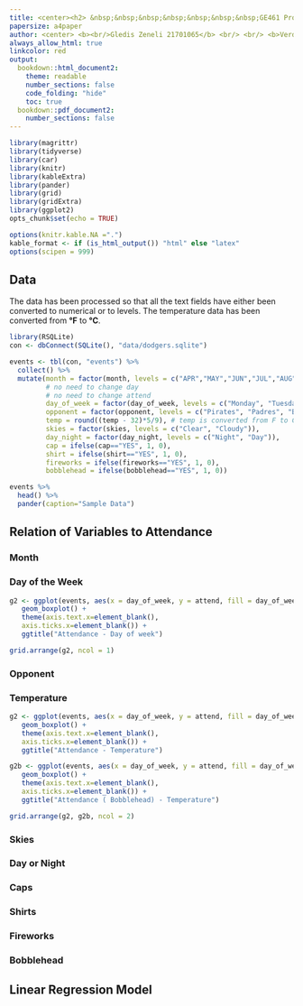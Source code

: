 ```yaml
---
title: <center><h2> &nbsp;&nbsp;&nbsp;&nbsp;&nbsp;&nbsp;&nbsp;GE461 Project 1</h2></center>
papersize: a4paper
author: <center> <b><br/>Gledis Zeneli 21701065</b> <br/> <br/> <b>Verdiyev Zulfugar 21701208</b> <br/> <br/>  <b>Muhammad Arham Khan 21701848</b></center>
always_allow_html: true
linkcolor: red
output: 
  bookdown::html_document2:
    theme: readable
    number_sections: false
    code_folding: "hide"
    toc: true
  bookdown::pdf_document2:
    number_sections: false
---
```


```r
library(magrittr)
library(tidyverse)
library(car)
library(knitr)
library(kableExtra)
library(pander)
library(grid)
library(gridExtra)
library(ggplot2)
opts_chunk$set(echo = TRUE)

options(knitr.kable.NA =".") 
kable_format <- if (is_html_output()) "html" else "latex"
options(scipen = 999)
```

## Data
The data has been processed so that all the text fields have either been converted to numerical or to levels. The temperature data has been converted from <b>&#176;F</b> to <b>&#176;C</b>.

```r
library(RSQLite)
con <- dbConnect(SQLite(), "data/dodgers.sqlite") 

events <- tbl(con, "events") %>% 
  collect() %>% 
  mutate(month = factor(month, levels = c("APR","MAY","JUN","JUL","AUG","SEP","OCT")),
         # no need to change day
         # no need to change attend
         day_of_week = factor(day_of_week, levels = c("Monday", "Tuesday", "Wednesday", "Thursday", "Friday", "Saturday", "Sunday")),
         opponent = factor(opponent, levels = c("Pirates", "Padres", "Braves", "Nationals", "Giants", "Rockies", "Snakes", "Cardinals", "Astros", "Brewers", "Angels", "White Sox", "Mets", "Reds", "Phillies", "Cubs", "Marlins")),
         temp = round((temp - 32)*5/9), # temp is converted from F to C.)
         skies = factor(skies, levels = c("Clear", "Cloudy")),
         day_night = factor(day_night, levels = c("Night", "Day")),
         cap = ifelse(cap=="YES", 1, 0),
         shirt = ifelse(shirt=="YES", 1, 0),
         fireworks = ifelse(fireworks=="YES", 1, 0),
         bobblehead = ifelse(bobblehead=="YES", 1, 0))

events %>% 
  head() %>%
  pander(caption="Sample Data")
```
## Relation of Variables to Attendance
### Month
### Day of the Week
```r


g2 <- ggplot(events, aes(x = day_of_week, y = attend, fill = day_of_week)) +
   geom_boxplot() +
   theme(axis.text.x=element_blank(),
   axis.ticks.x=element_blank()) +
   ggtitle("Attendance - Day of week")

grid.arrange(g2, ncol = 1)
```

### Opponent


### Temperature
```r

g2 <- ggplot(events, aes(x = day_of_week, y = attend, fill = day_of_week)) +
   geom_boxplot() +
   theme(axis.text.x=element_blank(),
   axis.ticks.x=element_blank()) +
   ggtitle("Attendance - Temperature")

g2b <- ggplot(events, aes(x = day_of_week, y = attend, fill = day_of_week, color = bobblehead)) +
   geom_boxplot() +
   theme(axis.text.x=element_blank(),
   axis.ticks.x=element_blank()) +
   ggtitle("Attendance ( Bobblehead) - Temperature")

grid.arrange(g2, g2b, ncol = 2)
```
### Skies
### Day or Night
### Caps
### Shirts
### Fireworks
### Bobblehead
## Linear Regression Model

